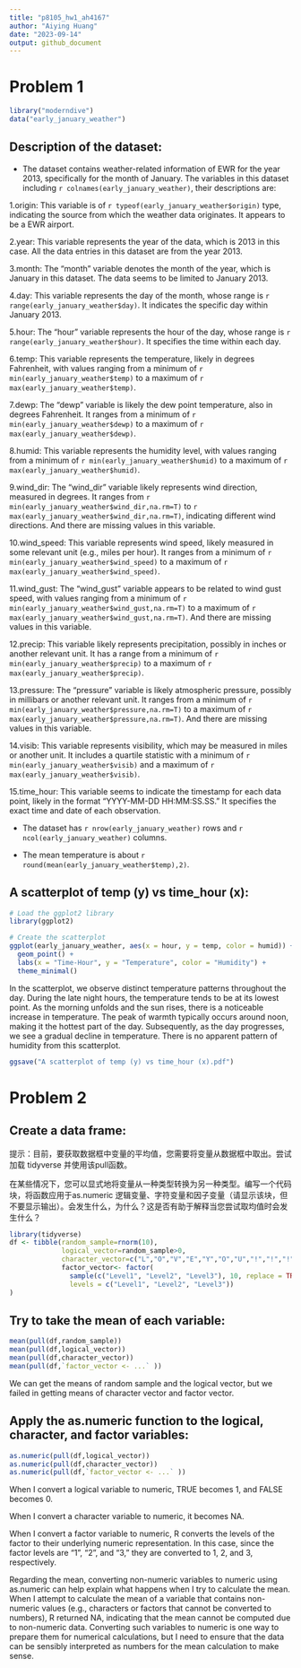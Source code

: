 ```yaml
---
title: "p8105_hw1_ah4167"
author: "Aiying Huang"
date: "2023-09-14"
output: github_document
---
```


# Problem 1

```r
library("moderndive")
data("early_january_weather")
```
## Description of the dataset:

* The dataset contains weather-related information of EWR for the year 2013, specifically for the month of January. The variables in this dataset including `r colnames(early_january_weather)`, their descriptions are:

1.origin: This variable is of `r typeof(early_january_weather$origin)` type, indicating the source from which the weather data originates. It appears to be a EWR airport.

2.year: This variable represents the year of the data, which is 2013 in this case. All the data entries in this dataset are from the year 2013.

3.month: The "month" variable denotes the month of the year, which is January in this dataset. The data seems to be limited to January 2013.

4.day: This variable represents the day of the month, whose range is `r range(early_january_weather$day)`. It indicates the specific day within January 2013.

5.hour: The "hour" variable represents the hour of the day, whose range is `r range(early_january_weather$hour)`. It specifies the time within each day.

6.temp: This variable represents the temperature, likely in degrees Fahrenheit, with values ranging from a minimum of `r min(early_january_weather$temp)` to a maximum of `r max(early_january_weather$temp)`.

7.dewp: The "dewp" variable is likely the dew point temperature, also in degrees Fahrenheit. It ranges from a minimum of `r min(early_january_weather$dewp)` to a maximum of `r max(early_january_weather$dewp)`.

8.humid: This variable represents the humidity level, with values ranging from a minimum of `r min(early_january_weather$humid)` to a maximum of `r max(early_january_weather$humid)`.

9.wind_dir: The "wind_dir" variable likely represents wind direction, measured in degrees. It ranges from `r min(early_january_weather$wind_dir,na.rm=T)` to `r max(early_january_weather$wind_dir,na.rm=T)`, indicating different wind directions. And there are missing values in this variable.

10.wind_speed: This variable represents wind speed, likely measured in some relevant unit (e.g., miles per hour). It ranges from a minimum of `r min(early_january_weather$wind_speed)` to a maximum of `r max(early_january_weather$wind_speed)`.

11.wind_gust: The "wind_gust" variable appears to be related to wind gust speed, with values ranging from a minimum of `r min(early_january_weather$wind_gust,na.rm=T)` to a maximum of `r max(early_january_weather$wind_gust,na.rm=T)`. And there are missing values in this variable.

12.precip: This variable likely represents precipitation, possibly in inches or another relevant unit. It has a range from a minimum of `r min(early_january_weather$precip)` to a maximum of `r max(early_january_weather$precip)`.

13.pressure: The "pressure" variable is likely atmospheric pressure, possibly in millibars or another relevant unit. It ranges from a minimum of `r min(early_january_weather$pressure,na.rm=T)` to a maximum of `r max(early_january_weather$pressure,na.rm=T)`. And there are missing values in this variable.

14.visib: This variable represents visibility, which may be measured in miles or another unit. It includes a quartile statistic with a minimum of `r min(early_january_weather$visib)` and a maximum of `r max(early_january_weather$visib)`.

15.time_hour: This variable seems to indicate the timestamp for each data point, likely in the format "YYYY-MM-DD HH:MM:SS.SS." It specifies the exact time and date of each observation.

* The dataset has `r nrow(early_january_weather)` rows and `r ncol(early_january_weather)` columns.

* The mean temperature is about `r round(mean(early_january_weather$temp),2)`.


## A scatterplot of temp (y) vs time_hour (x):

```r
# Load the ggplot2 library
library(ggplot2)

# Create the scatterplot
ggplot(early_january_weather, aes(x = hour, y = temp, color = humid)) +
  geom_point() +
  labs(x = "Time-Hour", y = "Temperature", color = "Humidity") +
  theme_minimal()

```

In the scatterplot, we observe distinct temperature patterns throughout the day. During the late night hours, the temperature tends to be at its lowest point. As the morning unfolds and the sun rises, there is a noticeable increase in temperature. The peak of warmth typically occurs around noon, making it the hottest part of the day. Subsequently, as the day progresses, we see a gradual decline in temperature. There is no apparent pattern of humidity from this scatterplot.

```r
ggsave("A scatterplot of temp (y) vs time_hour (x).pdf")
```

# Problem 2

## Create a data frame:


提示：目前，要获取数据框中变量的平均值，您需要将变量从数据框中取出。尝试加载 tidyverse 并使用该pull函数。

在某些情况下，您可以显式地将变量从一种类型转换为另一种类型。编写一个代码块，将函数应用于as.numeric 逻辑变量、字符变量和因子变量（请显示该块，但不要显示输出）。会发生什么，为什么？这是否有助于解释当您尝试取均值时会发生什么？

```r
library(tidyverse)
df <- tibble(random_sample=rnorm(10),
             logical_vector=random_sample>0,
             character_vector=c("L","O","V","E","Y","O","U","!","!","!"),
             factor_vector<- factor(
               sample(c("Level1", "Level2", "Level3"), 10, replace = TRUE),
               levels = c("Level1", "Level2", "Level3"))
)
```

## Try to take the mean of each variable:

```r
mean(pull(df,random_sample))
mean(pull(df,logical_vector))
mean(pull(df,character_vector))
mean(pull(df,`factor_vector <- ...` ))
```
We can get the means of random sample and the logical vector, but we failed in getting means of character vector and factor vector.

## Apply the as.numeric function to the logical, character, and factor variables:

```r
as.numeric(pull(df,logical_vector))
as.numeric(pull(df,character_vector))
as.numeric(pull(df,`factor_vector <- ...` ))
```

When I convert a logical variable to numeric, TRUE becomes 1, and FALSE becomes 0. 

When I convert a character variable to numeric, it becomes NA.

When I convert a factor variable to numeric, R converts the levels of the factor to their underlying numeric representation. In this case, since the factor levels are "1", "2", and "3," they are converted to 1, 2, and 3, respectively.

Regarding the mean, converting non-numeric variables to numeric using as.numeric can help explain what happens when I try to calculate the mean. When I attempt to calculate the mean of a variable that contains non-numeric values (e.g., characters or factors that cannot be converted to numbers), R returned NA, indicating that the mean cannot be computed due to non-numeric data. Converting such variables to numeric is one way to prepare them for numerical calculations, but I need to ensure that the data can be sensibly interpreted as numbers for the mean calculation to make sense.








